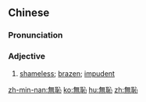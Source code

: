 {{also|无耻}}
==Chinese==
{{zh-forms|s=无耻}}

===Pronunciation===
{{zh-pron
|m=wúchǐ
|c=mou4 ci2
|mn=bû-thí
|cat=a
}}

===Adjective===
{{zh-adj}}

# {{lb|zh|Advanced Mandarin}} [[shameless]]; [[brazen]]; [[impudent]]

[[zh-min-nan:無恥]]
[[ko:無恥]]
[[hu:無恥]]
[[zh:無恥]]